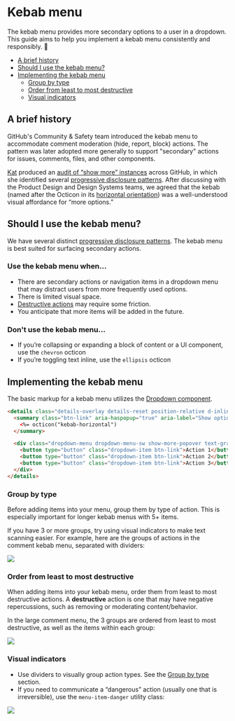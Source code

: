 # Kebab menu
The kebab menu provides more secondary options to a user in a dropdown. This guide aims to help you implement a kebab menu consistently and responsibly. 🍡

* [A brief history](#a-brief-history)
* [Should I use the kebab menu?](#should-i-use-the-kebab-menu)
* [Implementing the kebab menu](#implementing-the-kebab-menu)
  * [Group by type](#group-by-type)
  * [Order from least to most destructive](#order-from-least-to-most-destructive)
  * [Visual indicators](#visual-indicators)

## A brief history
GitHub's Community & Safety team introduced the kebab menu to accommodate comment moderation (hide, report, block) actions. The pattern was later adopted more generally to support "secondary" actions for issues, comments, files, and other components.

[Kat](https://github.com/katmeister) produced an [audit of “show more” instances](https://github.com/github/design-systems/issues/379) across GitHub, in which she identified several [progressive disclosure patterns](..). After discussing with the Product Design and Design Systems teams, we agreed that the kebab (named after the Octicon in its [horizontal orientation](https://octicons.github.com/icon/kebab-horizontal/)) was a well-understood visual affordance for “more options.”

## Should I use the kebab menu?
We have several distinct [progressive disclosure patterns](..). The kebab menu is best suited for surfacing secondary actions.

### Use the kebab menu when...
- There are secondary actions or navigation items in a dropdown menu that may distract users from more frequently used options.
- There is limited visual space.
- [Destructive actions](#order-from-least-to-most-destructive) may require some friction.
- You anticipate that more items will be added in the future.

### Don't use the kebab menu...
- If you’re collapsing or expanding a block of content or a UI component, use the  `chevron` octicon
- If you’re toggling text inline, use the `ellipsis` octicon

## Implementing the kebab menu
The basic markup for a kebab menu utilizes the [Dropdown component](https://styleguide.github.com/primer/components/dropdown/).

```html
<details class="details-overlay details-reset position-relative d-inline-block">
  <summary class="btn-link" aria-haspopup="true" aria-label="Show options">
    <%= octicon("kebab-horizontal")
  </summary>

  <div class="dropdown-menu dropdown-menu-sw show-more-popover text-gray-dark anim-scale-in" role="menu">
    <button type="button" class="dropdown-item btn-link">Action 1</button>
    <button type="button" class="dropdown-item btn-link">Action 2</button>
    <button type="button" class="dropdown-item btn-link">Action 3</button>
  </div>
</details>
```

### Group by type
Before adding items into your menu, group them by type of action. This is especially important for longer kebab menus with 5+ items.

If you have 3 or more groups, try using visual indicators to make text scanning easier. For example, here are the groups of actions in the comment kebab menu, separated with dividers:

![](https://user-images.githubusercontent.com/13490001/46439994-fba67c00-c716-11e8-964d-9e28fef04a8f.png)

### Order from least to most destructive
When adding items into your kebab menu, order them from least to most destructive actions. A **destructive** action is one that may have negative repercussions, such as removing or moderating content/behavior.

In the large comment menu, the 3 groups are ordered from least to most destructive, as well as the items within each group:

![](https://user-images.githubusercontent.com/13490001/46439995-fba67c00-c716-11e8-9142-d2772d4ff7e4.png)

### Visual indicators
- Use dividers to visually group action types. See the [Group by type](#group-by-type) section.
- If you need to communicate a “dangerous” action (usually one that is irreversible), use the  `menu-item-danger` utility class:

![](https://user-images.githubusercontent.com/13490001/46439993-fba67c00-c716-11e8-8579-b7cc66c920e2.png)
